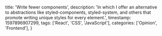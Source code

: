   title: 'Write fewer components',
  description:
    'In which I offer an alternative to abstractions like styled-components, styled-system, and others that promote writing unique styles for every element.',
  timestamp: 1597896907299,
  tags: ['React', 'CSS', 'JavaScript'],
  categories: ['Opinion', 'Frontend'],
}

